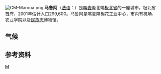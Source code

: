 [[File:CM-Maroua.png|right]]
'''马鲁阿'''（[[法语|法语]]：'''{{lang|fr|Maroua}}'''）是[[喀麦隆|喀麦隆]]北端[[极北区|极北省]]的一座城市，极北省首府，2001年估计人口299,600。马鲁阿是喀麦隆棉花工业中心，市内有机场、农业学院以及[[民族志|民族志]]博物馆。

== 气候 ==
{{Weather box
|location = 马鲁阿
|single line = Yes
|metric first = Yes
|temperature colour=
|Jan high C = 31.9
|Feb high C = 34.9
|Mar high C = 38.3
|Apr high C = 40.0
|May high C = 37.8
|Jun high C = 34.6
|Jul high C = 31.6
|Aug high C = 30.5
|Sep high C = 32.0
|Oct high C = 34.8
|Nov high C = 34.6
|Dec high C = 32.6
|year high C = 34.5
|Jan mean C = 24.5
|Feb mean C = 27.3
|Mar mean C = 30.8
|Apr mean C = 32.6
|May mean C = 31.3
|Jun mean C = 28.9
|Jul mean C = 26.8
|Aug mean C = 26.0
|Sep mean C = 26.7
|Oct mean C = 28.3
|Nov mean C = 27.2
|Dec mean C = 25.0
|year mean C = 27.9
|Jan low C = 17.1
|Feb low C = 19.7
|Mar low C = 23.4
|Apr low C = 25.6
|May low C = 24.9
|Jun low C = 23.1
|Jul low C = 21.9
|Aug low C = 21.5
|Sep low C = 21.4
|Oct low C = 21.3
|Nov low C = 19.6
|Dec low C = 17.4
|year low C = 21.4
|precipitation colour = green
|Jan precipitation mm = 0.0
|Feb precipitation mm = 0.0
|Mar precipitation mm = 16.8
|Apr precipitation mm = 18.5
|May precipitation mm = 62.7
|Jun precipitation mm = 102.7
|Jul precipitation mm = 197.4
|Aug precipitation mm = 235.2
|Sep precipitation mm = 131.4
|Oct precipitation mm = 25.5
|Nov precipitation mm = 0.0
|Dec precipitation mm = 0.0
|year precipitation mm = 790.2
|unit precipitation days = 1.0 mm
|Jan precipitation days = 0
|Feb precipitation days = 0
|Mar precipitation days = 0
|Apr precipitation days = 3
|May precipitation days = 7
|Jun precipitation days = 10
|Jul precipitation days = 16
|Aug precipitation days = 18
|Sep precipitation days = 13
|Oct precipitation days = 4
|Nov precipitation days = 0
|Dec precipitation days = 0
|year precipitation days = 71
|Jan sun = 286.0
|Feb sun = 266.4
|Mar sun = 275.8
|Apr sun = 246.6
|May sun = 253.2
|Jun sun = 225.4
|Jul sun = 193.4
|Aug sun = 191.1
|Sep sun = 208.3
|Oct sun = 257.8
|Nov sun = 286.4
|Dec sun = 297.8
|year sun = 2988.2
|source 1 = NOAA<ref name= NOAA>{{cite web
| url = ftp://ftp.atdd.noaa.gov/pub/GCOS/WMO-Normals/TABLES/REG__I/KM/64851.TXT
| title = Maroua Climate Normals 1961–1990
| publisher = [[National_Oceanic_and_Atmospheric_Administration|National Oceanic and Atmospheric Administration]]
| accessdate = 2015-03-08}}</ref>
}}

== 参考资料 ==
{{reflist}}

{{喀麦隆小作品}}
{{coord|10|34|56.359|N|14|19|39.162|E|type:City|display=title}}
{{Authority control}}
[[Category:喀麦隆城市|M]]